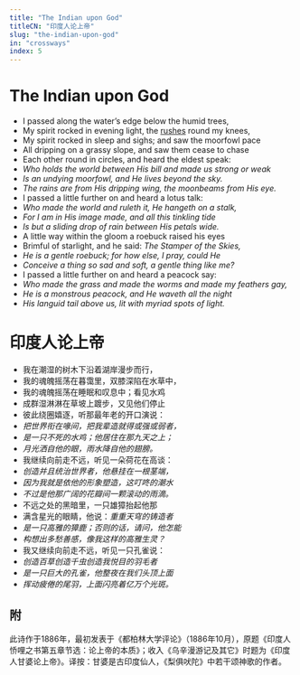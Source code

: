 ```yaml
---
title: "The Indian upon God"
titleCN: "印度人论上帝"
slug: "the-indian-upon-god"
in: "crossways"
index: 5
---
```


<PoemContent>

<PoemSection>

# The Indian upon God
- I passed along the water’s edge below the humid trees,
- My spirit rocked in evening light, the [rushes](https://www.britannica.com/plant/rush-plant) round my knees,
- My spirit rocked in sleep and sighs; and saw the moorfowl pace
- All dripping on a grassy slope, and saw them cease to chase
- Each other round in circles, and heard the eldest speak:
- *Who holds the world between His bill and made us strong or weak*
- *Is an undying moorfowl, and He lives beyond the sky.*
- *The rains are from His dripping wing, the moonbeams from His eye.*
- I passed a little further on and heard a lotus talk:
- *Who made the world and ruleth it, He hangeth on a stalk,*
- *For I am in His image made, and all this tinkling tide*
- *Is but a sliding drop of rain between His petals wide.*
- A little way within the gloom a roebuck raised his eyes
- Brimful of starlight, and he said: *The Stamper of the Skies,*
- *He is a gentle roebuck; for how else, I pray, could He*
- *Conceive a thing so sad and soft, a gentle thing like me?*
- I passed a little further on and heard a peacock say:
- *Who made the grass and made the worms and made my feathers gay,*
- *He is a monstrous peacock, and He waveth all the night*
- *His languid tail above us, lit with myriad spots of light.*

</PoemSection>

<PoemSection>

# 印度人论上帝
- 我在潮湿的树木下沿着湖岸漫步而行，
- 我的魂魄摇荡在暮霭里，双膝深陷在水草中，
- 我的魂魄摇荡在睡眠和叹息中；看见水鸡
- 成群湿淋淋在草坡上踱步，又见他们停止
- 彼此绕圈嬉逐，听那最年老的开口演说：
- *把世界衔在喙间，把我辈造就得或强或弱者，*
- *是一只不死的水鸡；他居住在那九天之上；*
- *月光洒自他的眼，雨水降自他的翅膀。*
- 我继续向前走不远，听见一朵荷花在高谈：
- *创造并且统治世界者，他悬挂在一根茎端，*
- *因为我就是依他的形象塑造，这叮咚的潮水*
- *不过是他那广阔的花瓣间一颗滚动的雨滴。*
- 不远之处的黑暗里，一只雄獐抬起他那
- 满含星光的眼睛，他说：*重重天穹的铸造者*
- *是一只高雅的獐鹿；否则的话，请问，他怎能*
- *构想出多愁善感，像我这样的高雅生灵？*
- 我又继续向前走不远，听见一只孔雀说：
- *创造百草创造千虫创造我悦目的羽毛者*
- *是一只巨大的孔雀，他整夜在我们头顶上面*
- *挥动疲倦的尾羽，上面闪亮着亿万个光斑。*

</PoemSection>

</PoemContent>

<PoemTranslator translator="傅浩"/>

## 附

<PoemAppendix source="叶芝诗集（增订本） 2018 ——">
<PoemFootnote>
此诗作于1886年，最初发表于《都柏林大学评论》（1886年10月），原题《印度人㤭哩之书第五章节选：论上帝的本质》；收入《乌辛漫游记及其它》时题为《印度人甘婆论上帝》。译按：甘婆是古印度仙人，《梨俱吠陀》中若干颂神歌的作者。
</PoemFootnote>
</PoemAppendix>
